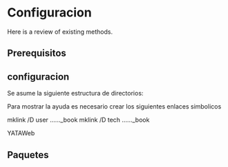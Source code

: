 # Configuracion

Here is a review of existing methods.

## Prerequisitos


## configuracion

Se asume la siguiente estructura de directorios:

Para mostrar la ayuda es necesario crear los siguientes enlaces simbolicos

mklink /D user ..\..\..\YATAManualUser\_book
mklink /D tech ..\..\..\YATAManualTech\_book

YATAWeb\www\man

## Paquetes
